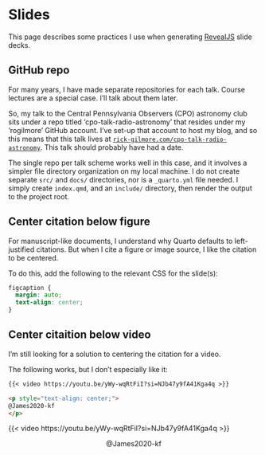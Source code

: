 # Slides

This page describes some practices I use when generating [RevealJS](https://revealjs.com/) slide decks.

## GitHub repo

For many years, I have made separate repositories for each talk.
Course lectures are a special case.
I'll talk about them later.

So, my talk to the Central Pennsylvania Observers (CPO) astronomy club sits
under a repo titled 'cpo-talk-radio-astronomy' that resides under my
'rogilmore' GitHub account.
I've set-up that account to host my blog, and so this means that this talk
lives at [`rick-gilmore.com/cpo-talk-radio-astronomy`](https://rick-gilmore.com/cpo-talk-radio-astronomy).
This talk should probably have had a date.

The single repo per talk scheme works well in this case, and it involves
a simpler file directory organization on my local machine.
I do not create separate `src/` and `docs/` directories, nor is a `_quarto.yml`
file needed.
I simply create `index.qmd`, and an `include/` directory, then render the output
to the project root.

## Center citation below figure

For manuscript-like documents, I understand why Quarto defaults to left-justified citations.
But when I cite a figure or image source, I like the citation to be centered.

To do this, add the following to the relevant CSS for the slide(s):

```css
figcaption {
  margin: auto;
  text-align: center;
}
```

## Center citaition below video

I'm still looking for a solution to centering the citation for a video.

The following works, but I don't especially like it:

``` .markdown
{{< video https://youtu.be/yWy-wqRtFiI?si=NJb47y9fA41Kga4q >}}

<p style="text-align: center;">
@James2020-kf
</p>
```

{{< video https://youtu.be/yWy-wqRtFiI?si=NJb47y9fA41Kga4q >}}

<p style="text-align: center;">
@James2020-kf
</p>


